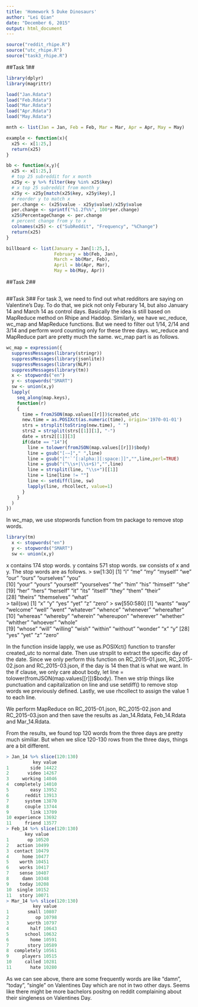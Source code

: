 ```yaml
---
title: 'Homework 5 Duke Dinosaurs'
author: "Lei Qian"
date: "December 6, 2015"
output: html_document
---
```

```r
source("reddit_rhipe.R")
source("utc_rhipe.R")
source("task3_rhipe.R")

```

##Task 1##
```r

library(dplyr)
library(magrittr)

load("Jan.Rdata")
load("Feb.Rdata")
load("Mar.Rdata")
load("Apr.Rdata")
load("May.Rdata")

mnth <- list(Jan = Jan, Feb = Feb, Mar = Mar, Apr = Apr, May = May)

example <- function(x){
  x25 <- x[1:25,]
  return(x25)
}

bb <- function(x,y){
  x25 <- x[1:25,]
  # top 25 subreddit for x month
  x25y <- y %>% filter(key %in% x25$key)
  # x top 25 subreddit from month y 
  x25y <- x25y[match(x25$key, x25y$key),]
  # reorder y to match x 
  per.change <- (x25$value - x25y$value)/x25y$value
  per.change <- sprintf("%1.2f%%", 100*per.change)
  x25$PercentageChange <- per.change
  # percent change from y to x 
  colnames(x25) <- c("SubReddit", "Frequency", "%Change")
  return(x25)
}

billboard <- list(January = Jan[1:25,], 
                  February = bb(Feb, Jan), 
                  March = bb(Mar, Feb), 
                  April = bb(Apr, Mar),
                  May = bb(May, Apr))


```

##Task 2##
```r

```
##Task 3##
For task 3, we need to find out what redditors are saying on Valentine's Day. To do that, we pick not only Feburary 14, but also January 14 and March 14 as control days. Basically the idea is still based on MapReduce method on Rhipe and Haddop. Similarly, we have wc_reduce, wc_map and MapReduce functions. But we need to filter out 1/14, 2/14 and 3/14 and perform word counting only for these three days. wc_reduce and MapReduce part are pretty much the same. wc_map part is as follows.
```r

wc_map = expression({
  suppressMessages(library(stringr))
  suppressMessages(library(jsonlite))
  suppressMessages(library(NLP))
  suppressMessages(library(tm))
  x <- stopwords("en")
  y <- stopwords("SMART")
  sw <- union(x,y)
  lapply(
    seq_along(map.keys), 
    function(r) 
    {
      time = fromJSON(map.values[[r]])$created_utc
      new.time = as.POSIXct(as.numeric(time), origin='1970-01-01')
      strs = strsplit(toString(new.time), " ")
      strs2 = strsplit(strs[[1]][1], "-")
      date = strs2[[1]][3]
      if(date == "14"){
        line = tolower(fromJSON(map.values[[r]])$body)
        line = gsub("[-—]"," ",line)
        line = gsub("[^'`’[:alpha:][:space:]]","",line,perl=TRUE)
        line = gsub("(^\\s+|\\s+$)","",line)
        line = strsplit(line, "\\s+")[[1]]
        line = line[line != ""]
        line <- setdiff(line, sw)
        lapply(line, rhcollect, value=1)
      }
    }     
  )
})

```
In wc_map, we use stopwords function from tm package to remove stop words.
```r
library(tm)
  x <- stopwords("en")
  y <- stopwords("SMART")
  sw <- union(x,y)
```
x contains 174 stop words. y contains 571 stop words. sw consists of x and y. The stop words are as follows.
> sw[1:30]
 [1] "i" "me" "my" "myself" "we" "our" "ours" "ourselves" "you"       
[10] "your" "yours" "yourself" "yourselves" "he" "him" "his" "himself" "she"  [19] "her" "hers" "herself" "it" "its" "itself" "they" "them" "their"     
[28] "theirs" "themselves" "what"      
> tail(sw)
[1] "x" "y" "yes" "yet" "z" "zero"
> sw[550:580]
 [1] "wants" "way" "welcome" "well" "went" "whatever" "whence" "whenever" "whereafter"
[10] "whereas" "whereby" "wherein" "whereupon" "wherever" "whether" "whither" "whoever" "whole"     
[19] "whose" "will" "willing" "wish" "within" "without" "wonder" "x" "y"      [28] "yes" "yet" "z" "zero"

In the function inside lapply, we use as.POSIXct() function to transfer created_utc to normal date. Then use strsplit to extract the specific day of the date. Since we only perform this function on RC_2015-01.json, RC_2015-02.json and RC_2015-03.json, if the day is 14 then that is what we want. In the if clause, we only care about body, let line = tolower(fromJSON(map.values[[r]])$body). Then we strip things like punctuation and capitalization on line and use setdiff() to remove stop words we previously defined. Lastly, we use rhcollect to assign the value 1 to each line.

We perform MapReduce on RC_2015-01.json, RC_2015-02.json and RC_2015-03.json and then save the results as Jan_14.Rdata, Feb_14.Rdata and Mar_14.Rdata.

From the results, we found top 120 words from the three days are pretty much similiar. But when we slice 120-130 rows from the three days, things are a bit different. 

```r
  
> Jan_14 %>% slice(120:130)
          key value
1        side 14422
2       video 14267
3     working 14046
4  completely 14010
5        easy 13952
6      reddit 13913
7      system 13870
8      couple 13744
9        link 13709
10 experience 13692
11     friend 13577
> Feb_14 %>% slice(120:130)
       key value
1       op 10520
2   action 10499
3  contact 10479
4     home 10477
5    worth 10451
6    works 10417
7    sense 10407
8     damn 10348
9    today 10208
10  single 10152
11   story 10071
> Mar_14 %>% slice(120:130)
          key value
1       small 10807
2          op 10798
3       worth 10797
4        half 10643
5      school 10632
6        home 10591
7       story 10589
8  completely 10561
9     players 10515
10     called 10281
11       hate 10280
```
As we can see above, there are some frequently words are like "damn", "today", "single" on Valentines Day which are not in two other days. Seems like there might be more bachelors positng on reddit complaining about their singleness on Valentines Day.  
  